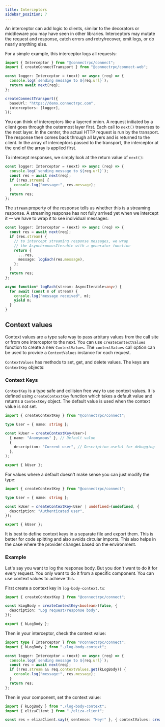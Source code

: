 ```yaml
---
title: Interceptors
sidebar_position: 7
---
```


An interceptor can add logic to clients, similar to the decorators
or middleware you may have seen in other libraries. Interceptors may
mutate the request and response, catch errors and retry/recover, emit
logs, or do nearly anything else.

For a simple example, this interceptor logs all requests:

```ts
import { Interceptor } from "@connectrpc/connect";
import { createConnectTransport } from "@connectrpc/connect-web";

const logger: Interceptor = (next) => async (req) => {
  console.log(`sending message to ${req.url}`);
  return await next(req);
};

createConnectTransport({
  baseUrl: "https://demo.connectrpc.com",
  interceptors: [logger],
});
```

You can think of interceptors like a layered onion. A request initiated
by a client goes through the outermost layer first. Each call to `next()`
traverses to the next layer. In the center, the actual HTTP request is
run by the transport. The response then comes back through all layers and
is returned to the client. In the array of interceptors passed to the
transport, the interceptor at the end of the array is applied first.

To intercept responses, we simply look at the return value of `next()`:

```ts
const logger: Interceptor = (next) => async (req) => {
  console.log(`sending message to ${req.url}`);
  const res = await next(req);
  if (!res.stream) {
    console.log("message:", res.message);
  }
  return res;
};
```

The `stream` property of the response tells us whether this is a streaming
response. A streaming response has not fully arrived yet when we intercept it
— we have to wrap it to see individual messages:

```ts
const logger: Interceptor = (next) => async (req) => {
  const res = await next(req);
  if (res.stream) {
    // to intercept streaming response messages, we wrap
    // the AsynchronousIterable with a generator function
    return {
      ...res,
      message: logEach(res.message),
    };
  }
  return res;
};

async function* logEach(stream: AsyncIterable<any>) {
  for await (const m of stream) {
    console.log("message received", m);
    yield m;
  }
}
```

## Context values

Context values are a type safe way to pass arbitary values from the call site or from one interceptor to the next. You can use `createContextValues` function to create a new `ContextValues`. The `contextValues` call option can be used to provide a `ContextValues` instance for each request.

`ContextValues` has methods to set, get, and delete values. The keys are `ContextKey` objects:

### Context Keys

`ContextKey` is a type safe and collision free way to use context values. It is defined using `createContextKey` function which takes a default value and returns a `ContextKey` object. The default value is used when the context value is not set.

```ts
import { createContextKey } from "@connectrpc/connect";

type User = { name: string };

const kUser = createContextKey<User>(
  { name: "Anonymous" }, // Default value
  {
    description: "Current user", // Description useful for debugging
  },
);

export { kUser };
```

For values where a default doesn't make sense you can just modify the type:

```ts
import { createContextKey } from "@connectrpc/connect";

type User = { name: string };

const kUser = createContextKey<User | undefined>(undefined, {
  description: "Authenticated user",
});

export { kUser };
```

It is best to define context keys in a separate file and export them. This is better for code splitting and also avoids circular imports. This also helps in the case where the provider changes based on the environment.

### Example

Let's say you want to log the response body. But you don't want to do it for every request. You only want to do it from a specific component. You can use context values to achieve this.

First create a context key in `log-body-context.ts`:

```ts
import { createContextKey } from "@connectrpc/connect";

const kLogBody = createContextKey<boolean>(false, {
  description: "Log request/response body",
});

export { kLogBody };
```

Then in your interceptor, check the context value:

```ts
import type { Interceptor } from "@connectrpc/connect";
import { kLogBody } from "./log-body-context";

const logger: Interceptor = (next) => async (req) => {
  console.log(`sending message to ${req.url}`);
  const res = await next(req);
  if (!res.stream && req.contextValues.get(kLogBody)) {
    console.log("message:", res.message);
  }
  return res;
};
```

Then in your component, set the context value:

```ts
import { kLogBody } from "./log-body-context";
import { elizaClient } from "./eliza-client";

const res = elizaClient.say({ sentence: "Hey!" }, { contextValues: createContextValues().set(kLogBody, true) });
```
